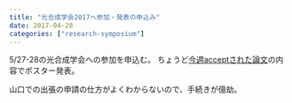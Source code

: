 ```yaml
---
title: "光合成学会2017へ参加・発表の申込み"
date: 2017-04-28
categories: ["research-symposium"]
---
```


5/27-28の光合成学会への参加を申込む。
ちょうど[今週acceptされた論文](https://keachmurakami.github.io/2017/04/26/Pub_photon_share.html)の内容でポスター発表。

山口での出張の申請の仕方がよくわからないので、手続きが億劫。